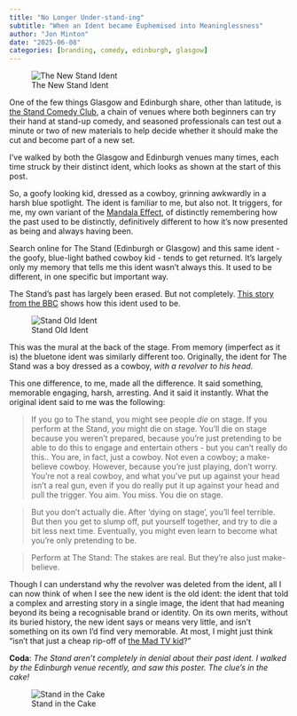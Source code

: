 ```yaml
---
title: "No Longer Under-stand-ing"
subtitle: "When an Ident became Euphemised into Meaninglessness"
author: "Jon Minton"
date: "2025-06-08"
categories: [branding, comedy, edinburgh, glasgow]
---
```


![The New Stand Ident](stand-new-ident.png)

One of the few things Glasgow and Edinburgh share, other than latitude, is [the Stand Comedy Club](https://www.thestand.co.uk/), a chain of venues where both beginners can try their hand at stand-up comedy, and seasoned professionals can test out a minute or two of new materials to help decide whether it should make the cut and become part of a new set.

I've walked by both the Glasgow and Edinburgh venues many times, each time struck by their distinct ident, which looks as shown at the start of this post.

So, a goofy looking kid, dressed as a cowboy, grinning awkwardly in a harsh blue spotlight. The ident is familiar to me, but also not. It triggers, for me, my own variant of the [Mandala Effect](https://www.britannica.com/science/Mandela-effect), of distinctly remembering how the past used to be distinctly, definitively different to how it's now presented as being and always having been.

Search online for The Stand (Edinburgh or Glasgow) and this same ident -the goofy, blue-light bathed cowboy kid - tends to get returned. It's largely only my memory that tells me this ident wasn't always this. It used to be different, in one specific but important way.

The Stand's past has largely been erased. But not completely. [This story from the BBC](https://www.bbc.co.uk/news/articles/cg3evpd5dvjo) shows how this ident used to be.

![Stand Old Ident](stand-old-ident.png)

This was the mural at the back of the stage. From memory (imperfect as it is) the bluetone ident was similarly different too. Originally, the ident for The Stand was a boy dressed as a cowboy, *with a revolver to his head*.

This one difference, to me, made all the difference. It said something, memorable engaging, harsh, arresting. And it said it instantly. What the original ident said to me was the following:

> If you go to The stand, you might see people *die* on stage. If you perform at the Stand, *you* might die on stage. You'll die on stage because you weren't prepared, because you're just pretending to be able to do this to engage and entertain others - but you can't really do this.. You are, in fact, just a cowboy. Not even a cowboy; a make-believe cowboy. However, because you're just playing, don't worry. You're not a real cowboy, and what you've put up against your head isn't a real gun, even if you do really put it up against your head and pull the trigger. You aim. You miss. You die on stage.

> But you don't actually die. After 'dying on stage', you'll feel terrible. But then you get to slump off, put yourself together, and try to die a bit less next time. Eventually, you might even learn to become what you're only pretending to be.

> Perform at The Stand: The stakes are real. But they're also just make-believe.

Though I can understand why the revolver was deleted from the ident, all I can now think of when I see the new ident is the old ident: the ident that told a complex and arresting story in a single image, the ident that had meaning beyond its being a recognisable brand or identity. On its own merits, without its buried history, the new ident says or means very little, and isn't something on its own I'd find very memorable. At most, I might just think "isn't that just a cheap rip-off of [the Mad TV kid](https://www.tomrichmond.com/history-of-an-idiot/20/06/2017/)?"

**Coda**: *The Stand aren't completely in denial about their past ident. I walked by the Edinburgh venue recently, and saw this poster. The clue's in the cake!*

![Stand in the Cake](stand-cake.png)

